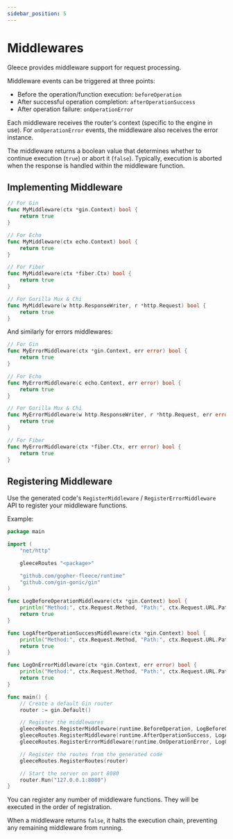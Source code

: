 ```yaml
---
sidebar_position: 5
---
```


# Middlewares

Gleece provides middleware support for request processing.

Middleware events can be triggered at three points:
- Before the operation/function execution: `beforeOperation`
- After successful operation completion: `afterOperationSuccess`
- After operation failure: `onOperationError`

Each middleware receives the router's context (specific to the engine in use). For `onOperationError` events, the middleware also receives the error instance.

The middleware returns a boolean value that determines whether to continue execution (`true`) or abort it (`false`). Typically, execution is aborted when the response is handled within the middleware function.

## Implementing Middleware

```go title="middlewares.go"
// For Gin
func MyMiddleware(ctx *gin.Context) bool {
    return true
}

// For Echo
func MyMiddleware(ctx echo.Context) bool {
    return true
}

// For Fiber
func MyMiddleware(ctx *fiber.Ctx) bool {
    return true
}

// For Gorilla Mux & Chi
func MyMiddleware(w http.ResponseWriter, r *http.Request) bool {
    return true
}
```

And similarly for errors middlewares:
```go title="middlewares.go"
// For Gin
func MyErrorMiddleware(ctx *gin.Context, err error) bool {
    return true
}

// For Echo
func MyErrorMiddleware(c echo.Context, err error) bool {
    return true
}

// For Gorilla Mux & Chi
func MyErrorMiddleware(w http.ResponseWriter, r *http.Request, err error) bool {
    return true
}

// For Fiber
func MyErrorMiddleware(ctx *fiber.Ctx, err error) bool {
    return true
}
```

## Registering Middleware

Use the generated code's `RegisterMiddleware` / `RegisterErrorMiddleware` API to register your middleware functions.

Example:
```go title="main.go"
package main

import (
    "net/http"

    gleeceRoutes "<package>"

    "github.com/gopher-fleece/runtime"
    "github.com/gin-gonic/gin"
)

func LogBeforeOperationMiddleware(ctx *gin.Context) bool {
    println("Method:", ctx.Request.Method, "Path:", ctx.Request.URL.Path, "arrived")
    return true
}

func LogAfterOperationSuccessMiddleware(ctx *gin.Context) bool {
    println("Method:", ctx.Request.Method, "Path:", ctx.Request.URL.Path, "completed")
    return true
}

func LogOnErrorMiddleware(ctx *gin.Context, err error) bool {
    println("Method:", ctx.Request.Method, "Path:", ctx.Request.URL.Path, "failed with error:", err.Error())
    return true
}

func main() {
    // Create a default Gin router
    router := gin.Default()

    // Register the middlewares
    gleeceRoutes.RegisterMiddleware(runtime.BeforeOperation, LogBeforeOperationMiddleware)
    gleeceRoutes.RegisterMiddleware(runtime.AfterOperationSuccess, LogAfterOperationSuccessMiddleware)
    gleeceRoutes.RegisterErrorMiddleware(runtime.OnOperationError, LogOnErrorMiddleware)

    // Register the routes from the generated code
    gleeceRoutes.RegisterRoutes(router)

    // Start the server on port 8080
    router.Run("127.0.0.1:8080")
}
```

You can register any number of middleware functions. They will be executed in the order of registration.

When a middleware returns `false`, it halts the execution chain, preventing any remaining middleware from running.
